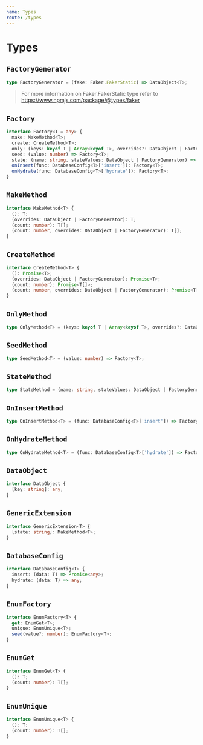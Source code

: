 ```yaml
---
name: Types
route: /types
---
```


# Types

## `FactoryGenerator`

```typescript
type FactoryGenerator = (fake: Faker.FakerStatic) => DataObject<T>;
```

> For more information on Faker.FakerStatic type refer to https://www.npmjs.com/package/@types/faker

## `Factory`

```typescript
interface Factory<T = any> {
  make: MakeMethod<T>;
  create: CreateMethod<T>;
  only: (keys: keyof T | Array<keyof T>, overrides?: DataObject | FactoryGenerator) => Partial<T>;
  seed: (value: number) => Factory<T>;
  state: (name: string, stateValues: DataObject | FactoryGenerator) => void;
  onInsert(func: DatabaseConfig<T>['insert']): Factory<T>;
  onHydrate(func: DatabaseConfig<T>['hydrate']): Factory<T>;
}
```

## `MakeMethod`

```typescript
interface MakeMethod<T> {
  (): T;
  (overrides: DataObject | FactoryGenerator): T;
  (count: number): T[];
  (count: number, overrides: DataObject | FactoryGenerator): T[];
}
```

## `CreateMethod`

```typescript
interface CreateMethod<T> {
  (): Promise<T>;
  (overrides: DataObject | FactoryGenerator): Promise<T>;
  (count: number): Promise<T[]>;
  (count: number, overrides: DataObject | FactoryGenerator): Promise<T[]>;
}
```
## `OnlyMethod`

```typescript
type OnlyMethod<T> = (keys: keyof T | Array<keyof T>, overrides?: DataObject | FactoryGenerator) => Partial<T>;
```

## `SeedMethod`

```typescript
type SeedMethod<T> = (value: number) => Factory<T>;
```

## `StateMethod`

```typescript
type StateMethod = (name: string, stateValues: DataObject | FactoryGenerator) => void;
```

## `OnInsertMethod`

```typescript
type OnInsertMethod<T> = (func: DatabaseConfig<T>['insert']) => Factory<T>;
```

## `OnHydrateMethod`

```typescript
type OnHydrateMethod<T> = (func: DatabaseConfig<T>['hydrate']) => Factory<T>;
```

## `DataObject`

```typescript
interface DataObject {
  [key: string]: any;
}
```

## `GenericExtension`

```typescript
interface GenericExtension<T> {
  [state: string]: MakeMethod<T>;
}
```

## `DatabaseConfig`

```typescript
interface DatabaseConfig<T> {
  insert: (data: T) => Promise<any>;
  hydrate: (data: T) => any;
}
```

## `EnumFactory`

```typescript
interface EnumFactory<T> {
  get: EnumGet<T>;
  unique: EnumUnique<T>;
  seed(value?: number): EnumFactory<T>;
}
```

## `EnumGet`

```typescript
interface EnumGet<T> {
  (): T;
  (count: number): T[];
}
```

## `EnumUnique`

```typescript
interface EnumUnique<T> {
  (): T;
  (count: number): T[];
}
```
